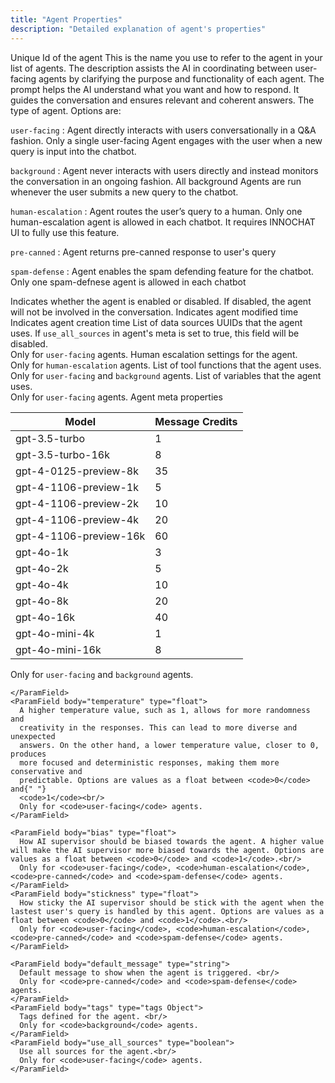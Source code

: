 ```yaml
---
title: "Agent Properties"
description: "Detailed explanation of agent's properties"
---
```


<ParamField body="uuid" type="string">
  Unique Id of the agent
</ParamField>
<ParamField body="name" type="string">
  This is the name you use to refer to the agent in your list of agents.
</ParamField>
<ParamField body="description" type="string">
  The description assists the AI in coordinating between user-facing agents by clarifying the purpose and functionality of each agent.
</ParamField>
<ParamField body="prompt" type="string">
  The prompt helps the AI understand what you want and how to respond. It guides
  the conversation and ensures relevant and coherent answers.
</ParamField>
<ParamField body="type" type="select">
  The type of agent. Options are:
  <p className="font-medium"><code>user-facing</code> : Agent directly interacts with users conversationally in a Q&A fashion. Only a single user-facing Agent engages with the user when a new query is input into the chatbot.</p>
  <p className="font-medium"><code>background</code> : Agent never interacts with users directly and instead monitors the conversation in an ongoing fashion. All background Agents are run whenever the user submits a new query to the chatbot.</p>
  <p className="font-medium"><code>human-escalation</code> : Agent routes the user’s query to a human. Only one human-escalation agent is allowed in each chatbot. It requires INNOCHAT UI to fully use this feature. </p>
  <p className="font-medium"><code>pre-canned</code> : Agent returns pre-canned response to user's query</p>
  <p className="font-medium"><code>spam-defense</code> : Agent enables the spam defending feature for the chatbot. Only one spam-defnese agent is allowed in each chatbot</p>
</ParamField>
<ParamField body="enabled" type="boolean">
  Indicates whether the agent is enabled or disabled. If disabled, the agent
  will not be involved in the conversation.
</ParamField>
<ParamField body="modified_at" type="string">
  Indicates agent modified time
</ParamField>
<ParamField body="created_at" type="string">
  Indicates agent creation time
</ParamField>
<ParamField body="data_source_uuids" type="List[string]">
  List of data sources UUIDs that the agent uses. If <code>use_all_sources</code> in agent's meta is set to true, this field will be disabled.<br/>
  Only for <code>user-facing</code> agents.
</ParamField>
<ParamField body="human_escalation_settings" type="HumanEscalationSettings Object">
  Human escalation settings for the agent. <br/>
  Only for <code>human-escalation</code> agents.
</ParamField>
<ParamField body="tool_functions" type="List[ToolFunction]">
  List of tool functions that the agent uses. <br/>
  Only for <code>user-facing</code> and <code>background</code> agents.
</ParamField>
<ParamField body="variables" type="List[AgentVariable]">
  List of variables that the agent uses. <br/>
  Only for <code>user-facing</code> agents.
</ParamField>


<ParamField body="meta" type="meta Object">
  Agent meta properties
  <Expandable title="properties">
    <ParamField body="model" type="select">

| Model | Message Credits |
|-------|-----------------|
| gpt-3.5-turbo | 1 |
| gpt-3.5-turbo-16k | 8 |
| gpt-4-0125-preview-8k | 35 |
| gpt-4-1106-preview-1k | 5 |
| gpt-4-1106-preview-2k | 10 |
| gpt-4-1106-preview-4k | 20 |
| gpt-4-1106-preview-16k | 60 |
| gpt-4o-1k | 3 |
| gpt-4o-2k | 5 |
| gpt-4o-4k | 10 |
| gpt-4o-8k | 20 |
| gpt-4o-16k | 40 |
| gpt-4o-mini-4k | 1 |
| gpt-4o-mini-16k | 8 |
Only for <code>user-facing</code> and <code>background</code> agents.

    </ParamField>
    <ParamField body="temperature" type="float">
      A higher temperature value, such as 1, allows for more randomness and
      creativity in the responses. This can lead to more diverse and unexpected
      answers. On the other hand, a lower temperature value, closer to 0, produces
      more focused and deterministic responses, making them more conservative and
      predictable. Options are values as a float between <code>0</code> and{" "}
      <code>1</code><br/>
      Only for <code>user-facing</code> agents.
    </ParamField>

    <ParamField body="bias" type="float">
      How AI supervisor should be biased towards the agent. A higher value will make the AI supervisor more biased towards the agent. Options are values as a float between <code>0</code> and <code>1</code>.<br/>
      Only for <code>user-facing</code>, <code>human-escalation</code>, <code>pre-canned</code> and <code>spam-defense</code> agents.
    </ParamField>
    <ParamField body="stickness" type="float">
      How sticky the AI supervisor should be stick with the agent when the lastest user's query is handled by this agent. Options are values as a float between <code>0</code> and <code>1</code>.<br/> 
      Only for <code>user-facing</code>, <code>human-escalation</code>, <code>pre-canned</code> and <code>spam-defense</code> agents.
    </ParamField>

    <ParamField body="default_message" type="string">
      Default message to show when the agent is triggered. <br/>
      Only for <code>pre-canned</code> and <code>spam-defense</code> agents.
    </ParamField>
    <ParamField body="tags" type="tags Object">
      Tags defined for the agent. <br/>
      Only for <code>background</code> agents.
    </ParamField>
    <ParamField body="use_all_sources" type="boolean">
      Use all sources for the agent.<br/> 
      Only for <code>user-facing</code> agents.
    </ParamField>
  </Expandable>
</ParamField>
